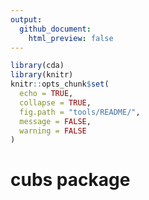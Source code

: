 ```yaml
---
output:
  github_document:
    html_preview: false
---
```


<!-- README.md is generated from README.Rmd. Please edit that file -->

```r
library(cda)
library(knitr)
knitr::opts_chunk$set(
  echo = TRUE,
  collapse = TRUE,
  fig.path = "tools/README/",
  message = FALSE,
  warning = FALSE
)
```

# cubs package

